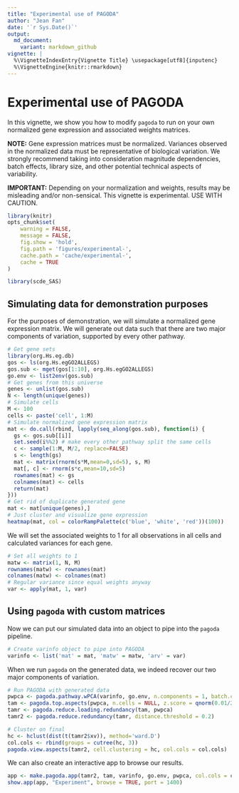 ```yaml
---
title: "Experimental use of PAGODA"
author: "Jean Fan"
date: '`r Sys.Date()`'
output:
  md_document:
    variant: markdown_github
vignette: |
  %\VignetteIndexEntry{Vignette Title} \usepackage[utf8]{inputenc}
  %\VignetteEngine{knitr::rmarkdown}
---
```


# Experimental use of PAGODA

In this vignette, we show you how to modify `pagoda` to run on your own normalized gene expression and associated weights matrices. 

**NOTE:** Gene expression matrices must be normalized. Variances observed in the normalized data must be representative of biological variation. We strongly recommend taking into consideration magnitude dependencies, batch effects, library size, and other potential technical aspects of variability. 

**IMPORTANT:** Depending on your normalization and weights, results may be misleading and/or non-sensical. This vignette is experimental. USE WITH CAUTION. 

```r
library(knitr)
opts_chunk$set(
    warning = FALSE,
    message = FALSE,
    fig.show = 'hold',
    fig.path = 'figures/experimental-',
    cache.path = 'cache/experimental-',
    cache = TRUE
)

library(scde_SAS)
```

## Simulating data for demonstration purposes

For the purposes of demonstration, we will simulate a normalized gene expression matrix. We will generate out data such that there are two major components of variation, supported by every other pathway. 
```r
# Get gene sets
library(org.Hs.eg.db)
gos <- ls(org.Hs.egGO2ALLEGS)
gos.sub <- mget(gos[1:10], org.Hs.egGO2ALLEGS)
go.env <- list2env(gos.sub)
# Get genes from this universe
genes <- unlist(gos.sub)
N <- length(unique(genes))
# Simulate cells
M <- 100
cells <- paste('cell', 1:M)
# Simulate normalized gene expression matrix
mat <- do.call(rbind, lapply(seq_along(gos.sub), function(i) {
  gs <- gos.sub[[i]]
  set.seed(i%%2) # make every other pathway split the same cells
  c <- sample(1:M, M/2, replace=FALSE) 
  s <- length(gs)
  mat <- matrix(rnorm(s*M,mean=0,sd=5), s, M)
  mat[, c] <- rnorm(s*c,mean=10,sd=5)
  rownames(mat) <- gs
  colnames(mat) <- cells
  return(mat)
}))
# Get rid of duplicate generated gene
mat <- mat[unique(genes),]
# Just cluster and visualize gene expression
heatmap(mat, col = colorRampPalette(c('blue', 'white', 'red'))(100))
```

We will set the associated weights to 1 for all observations in all cells and calculated variances for each gene. 

```r
# Set all weights to 1
matw <- matrix(1, N, M)
rownames(matw) <- rownames(mat)
colnames(matw) <- colnames(mat)
# Regular variance since equal weights anyway
var <- apply(mat, 1, var)
```

## Using `pagoda` with custom matrices

Now we can put our simulated data into an object to pipe into the `pagoda` pipeline.

```r
# Create varinfo object to pipe into PAGODA
varinfo <- list('mat' = mat, 'matw' = matw, 'arv' = var)
```

When we run `pagoda` on the generated data, we indeed recover our two major components of variation. 

```r
# Run PAGODA with generated data
pwpca <- pagoda.pathway.wPCA(varinfo, go.env, n.components = 1, batch.center = FALSE, verbose = 1)
tam <- pagoda.top.aspects(pwpca, n.cells = NULL, z.score = qnorm(0.01/2, lower.tail = FALSE))
tamr <- pagoda.reduce.loading.redundancy(tam, pwpca)
tamr2 <- pagoda.reduce.redundancy(tamr, distance.threshold = 0.2)

# Cluster on final
hc <- hclust(dist(t(tamr2$xv)), method='ward.D')
col.cols <- rbind(groups = cutree(hc, 3))
pagoda.view.aspects(tamr2, cell.clustering = hc, col.cols = col.cols)
```

We can also create an interactive app to browse our results. 

```r
app <- make.pagoda.app(tamr2, tam, varinfo, go.env, pwpca, col.cols = col.cols, cell.clustering = hc, title = "Experiment")
show.app(app, "Experiment", browse = TRUE, port = 1400)  
```
